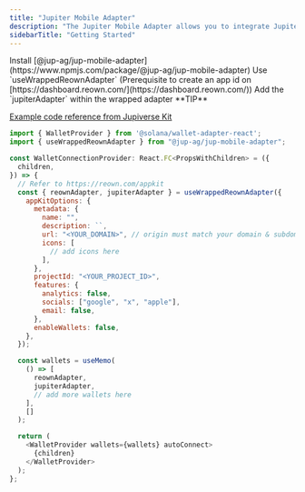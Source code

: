 ---
title: "Jupiter Mobile Adapter"
description: "The Jupiter Mobile Adapter allows you to integrate Jupiter Mobile login functionality into your app! By allowing Jupiter Mobile users to simply use the app to scan a QR code to login, they can utilize their wallets on Jupiter Mobile across any platform."
sidebarTitle: "Getting Started"
---

<Steps>
  <Step >
    Install [@jup-ag/jup-mobile-adapter](https://www.npmjs.com/package/@jup-ag/jup-mobile-adapter)
  </Step>
  <Step>
    Use `useWrappedReownAdapter` (Prerequisite to create an app id on [https://dashboard.reown.com/](https://dashboard.reown.com/))
  </Step>
  <Step>
    Add the `jupiterAdapter` within the wrapped adapter
  </Step>
</Steps>


<Tip>
**TIP**

[Example code reference from Jupiverse Kit](https://github.com/dannweeeee/jupiverse-kit/blob/36b0ed1e51ae7c4150355d1dd70205525ed9f305/src/provider/hooks/useAllWallets.ts#L10)
</Tip>

```js expandable
import { WalletProvider } from '@solana/wallet-adapter-react';
import { useWrappedReownAdapter } from "@jup-ag/jup-mobile-adapter";

const WalletConnectionProvider: React.FC<PropsWithChildren> = ({
  children,
}) => {
  // Refer to https://reown.com/appkit
  const { reownAdapter, jupiterAdapter } = useWrappedReownAdapter({
    appKitOptions: {
      metadata: {
        name: "",
        description: ``,
        url: "<YOUR_DOMAIN>", // origin must match your domain & subdomain
        icons: [
          // add icons here
        ],
      },
      projectId: "<YOUR_PROJECT_ID>",
      features: {
        analytics: false,
        socials: ["google", "x", "apple"],
        email: false,
      },
      enableWallets: false,
    },
  });

  const wallets = useMemo(
    () => [
      reownAdapter,
      jupiterAdapter,
      // add more wallets here
    ],
    []
  );

  return (
    <WalletProvider wallets={wallets} autoConnect>
      {children}
    </WalletProvider>
  );
};
```
